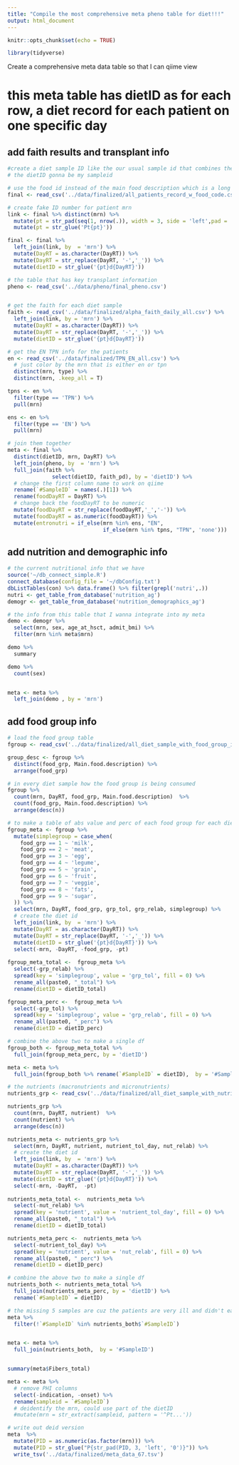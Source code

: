```yaml
---
title: "Compile the most comprehensive meta pheno table for diet!!!"
output: html_document
--- 
```


```r
knitr::opts_chunk$set(echo = TRUE)
```

```r
library(tidyverse)
```

Create a comprehensive meta data table so that I can qiime view 

# this meta table has dietID as for each row, a diet record for each patient on one specific day

## add faith results and transplant info

```r
#create a diet sample ID like the our usual sample id that combines the info of the mrn and the day
# the dietID gonna be my sampleid

# use the food id instead of the main food description which is a long string
final <- read_csv('../data/finalized/all_patients_record_w_food_code.csv')

# create fake ID number for patient mrn
link <- final %>% distinct(mrn) %>% 
  mutate(pt = str_pad(seq(1, nrow(.)), width = 3, side = 'left',pad = '0')) %>% 
  mutate(pt = str_glue('Pt{pt}'))

final <- final %>% 
  left_join(link, by  = 'mrn') %>% 
  mutate(DayRT = as.character(DayRT)) %>% 
  mutate(DayRT = str_replace(DayRT, '-','_')) %>% 
  mutate(dietID = str_glue('{pt}d{DayRT}')) 

# the table that has key transplant information
pheno <- read_csv('../data/pheno/final_pheno.csv')


# get the faith for each diet sample
faith <- read_csv('../data/finalized/alpha_faith_daily_all.csv') %>% 
  left_join(link, by = 'mrn') %>% 
  mutate(DayRT = as.character(DayRT)) %>% 
  mutate(DayRT = str_replace(DayRT, '-','_')) %>% 
  mutate(dietID = str_glue('{pt}d{DayRT}')) 

# get the EN TPN info for the patients
en <- read_csv('../data/finalized/TPN_EN_all.csv') %>% 
  # just color by the mrn that is either en or tpn
  distinct(mrn, type) %>% 
  distinct(mrn, .keep_all = T)

tpns <- en %>% 
  filter(type == 'TPN') %>% 
  pull(mrn)

ens <- en %>% 
  filter(type == 'EN') %>% 
  pull(mrn)
```

```r
# join them together
meta <- final %>% 
  distinct(dietID, mrn, DayRT) %>% 
  left_join(pheno, by  = 'mrn') %>% 
  full_join(faith %>% 
              select(dietID, faith_pd), by = 'dietID') %>% 
  # change the first column name to work on qiime
  rename(`#SampleID` = names(.)[1]) %>% 
  rename(foodDayRT = DayRT) %>% 
  # change back the foodDayRT to be numeric
  mutate(foodDayRT = str_replace(foodDayRT,'_','-')) %>% 
  mutate(foodDayRT = as.numeric(foodDayRT)) %>% 
  mutate(entronutri = if_else(mrn %in% ens, "EN", 
                              if_else(mrn %in% tpns, "TPN", 'none')))
```

## add nutrition and demographic info

```r
# the current nutritional info that we have
source('~/db_connect_simple.R')
connect_database(config_file = '~/dbConfig.txt')
dbListTables(con) %>% data.frame() %>% filter(grepl('nutri',.))
nutri <- get_table_from_database('nutrition_ag')
demogr <- get_table_from_database('nutrition_demographics_ag')

# the info from this table that I wanna integrate into my meta
demo <- demogr %>% 
  select(mrn, sex, age_at_hsct, admit_bmi) %>% 
  filter(mrn %in% meta$mrn)

demo %>% 
  summary

demo %>% 
  count(sex)


meta <- meta %>% 
  left_join(demo , by = 'mrn')
```

## add food group info

```r
# load the food group table 
fgroup <- read_csv('../data/finalized/all_diet_sample_with_food_group_info.csv')

group_desc <- fgroup %>% 
  distinct(food_grp, Main.food.description) %>% 
  arrange(food_grp)
```
```r
# in every diet sample how the food group is being consumed
fgroup %>% 
  count(mrn, DayRT, food_grp, Main.food.description)  %>% 
  count(food_grp, Main.food.description) %>% 
  arrange(desc(n))
```


```r
# to make a table of abs value and perc of each food group for each diet sample
fgroup_meta <- fgroup %>% 
  mutate(simplegroup = case_when(
    food_grp == 1 ~ 'milk',
    food_grp == 2 ~ 'meat',
    food_grp == 3 ~ 'egg',
    food_grp == 4 ~ 'legume',
    food_grp == 5 ~ 'grain',
    food_grp == 6 ~ 'fruit',
    food_grp == 7 ~ 'veggie',
    food_grp == 8 ~ 'fats',
    food_grp == 9 ~ 'sugar',
  )) %>% 
  select(mrn, DayRT, food_grp, grp_tol, grp_relab, simplegroup) %>% 
  # create the diet id
  left_join(link, by  = 'mrn') %>% 
  mutate(DayRT = as.character(DayRT)) %>% 
  mutate(DayRT = str_replace(DayRT, '-','_')) %>% 
  mutate(dietID = str_glue('{pt}d{DayRT}')) %>% 
  select(-mrn, -DayRT, -food_grp, -pt) 
  
fgroup_meta_total <-  fgroup_meta %>% 
  select(-grp_relab) %>% 
  spread(key = 'simplegroup', value = 'grp_tol', fill = 0) %>% 
  rename_all(paste0, "_total") %>% 
  rename(dietID = dietID_total)

fgroup_meta_perc <-  fgroup_meta %>% 
  select(-grp_tol) %>% 
  spread(key = 'simplegroup', value = 'grp_relab', fill = 0) %>% 
  rename_all(paste0, "_perc") %>% 
  rename(dietID = dietID_perc)

# combine the above two to make a single df
fgroup_both <- fgroup_meta_total %>% 
  full_join(fgroup_meta_perc, by = 'dietID')

meta <- meta %>% 
  full_join(fgroup_both %>% rename(`#SampleID` = dietID),  by = '#SampleID')
```

```r
# the nutrients (macronutrients and micronutrients)
nutrients_grp <- read_csv('../data/finalized/all_diet_sample_with_nutrients_info.csv')

nutrients_grp %>% 
  count(mrn, DayRT, nutrient)  %>% 
  count(nutrient) %>% 
  arrange(desc(n))


```

```r
nutrients_meta <- nutrients_grp %>% 
  select(mrn, DayRT, nutrient, nutrient_tol_day, nut_relab) %>% 
  # create the diet id
  left_join(link, by  = 'mrn') %>% 
  mutate(DayRT = as.character(DayRT)) %>% 
  mutate(DayRT = str_replace(DayRT, '-','_')) %>% 
  mutate(dietID = str_glue('{pt}d{DayRT}')) %>% 
  select(-mrn, -DayRT,  -pt) 
  
nutrients_meta_total <-  nutrients_meta %>% 
  select(-nut_relab) %>% 
  spread(key = 'nutrient', value = 'nutrient_tol_day', fill = 0) %>% 
  rename_all(paste0, "_total") %>% 
  rename(dietID = dietID_total)

nutrients_meta_perc <-  nutrients_meta %>% 
  select(-nutrient_tol_day) %>% 
  spread(key = 'nutrient', value = 'nut_relab', fill = 0) %>% 
  rename_all(paste0, "_perc") %>% 
  rename(dietID = dietID_perc)

# combine the above two to make a single df
nutrients_both <- nutrients_meta_total %>% 
  full_join(nutrients_meta_perc, by = 'dietID') %>% 
  rename(`#SampleID` = dietID)

# the missing 5 samples are cuz the patients are very ill and didn't eat anything probably
meta %>% 
  filter(!`#SampleID` %in% nutrients_both$`#SampleID`)


meta <- meta %>% 
  full_join(nutrients_both,  by = '#SampleID')


summary(meta$Fibers_total)

meta <- meta %>% 
  # remove PHI columns
  select(-indication, -onset) %>% 
  rename(sampleid = `#SampleID`) 
  # deidentify the mrn, could use part of the dietID
  #mutate(mrn = str_extract(sampleid, pattern = '^Pt...'))

```

```r
# write out deid version
meta  %>% 
  mutate(PID = as.numeric(as.factor(mrn))) %>% 
  mutate(PID = str_glue("P{str_pad(PID, 3, 'left', '0')}")) %>% 
  write_tsv('../data/finalized/meta_data_67.tsv')
```
